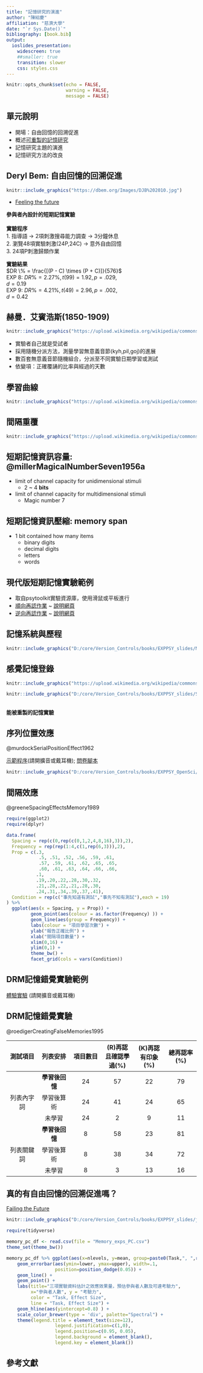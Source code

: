 ```yaml
---
title: "記憶研究的演進"
author: "陳紹慶"
affiliation: "慈濟大學"
date: "`r Sys.Date()`"
bibliography: [book.bib]
output: 
  ioslides_presentation:
    widescreen: true
    ##smaller: true
    transition: slower
    css: styles.css
---
```


```r
knitr::opts_chunk$set(echo = FALSE, 
                      warning = FALSE, 
                      message = FALSE)
```

## 單元說明

- 開場：自由回憶的回溯促進
- 概述[可重製的記憶研究](https://scgeeker.github.io/EXPPSY_Opensci/memory.html)
- 記憶研究主題的演進
- 記憶研究方法的改良

## Deryl Bem: 自由回憶的回溯促進

<div class="columns-2">


```r
knitr::include_graphics("https://dbem.org/Images/DJB%202010.jpg")
```

- [Feeling the future](https://www.researchgate.net/publication/49798137_Feeling_the_Future_Experimental_Evidence_for_Anomalous_Retroactive_Influences_on_Cognition_and_Affect)

**參與者內設計的短期記憶實驗**<br/>
<br/>
**實驗程序**<br/>
1. 指導語 $\rightarrow$ 2項刺激搜尋能力調查 $\rightarrow$ 3分鐘休息  
2. 瀏覽48項實驗刺激(24P,24C) $\rightarrow$ 意外自由回憶  
3. 24項P刺激歸類作業  

**實驗結果**  
$DR \% = \frac{[(P - C) \times (P + C)]}{576}$ <br/>
EXP 8: $DR \% = 2.27 \%, t(99) = 1.92, p = .029,$<br/>$d = 0.19$ <br/>
EXP 9: $DR \% = 4.21 \%, t(49) = 2.96, p = .002,$<br/>$d = 0.42$

</div>


## 赫曼．艾賓浩斯(1850-1909)

<div class="columns-2">

```r
knitr::include_graphics("https://upload.wikimedia.org/wikipedia/commons/9/92/Ebbinghaus2.jpg")
```

- 實驗者自己就是受試者
- 採用隨機分派方法，測量學習無意義音節(kyh,pil,goj)的進展
- 數百套無意義音節隨機組合，分派至不同實驗日期學習或測試
- 依變項：正確覆誦的比率與經過的天數

</div>

## 學習曲線 {.flexbox .vcenter}

```r
knitr::include_graphics("https://upload.wikimedia.org/wikipedia/commons/thumb/7/79/Alanf777_Lcd_fig01.png/640px-Alanf777_Lcd_fig01.png")
```

## 間隔重覆 {.flexbox .vcenter}

```r
knitr::include_graphics("https://upload.wikimedia.org/wikipedia/commons/thumb/4/4e/ForgettingCurve.svg/500px-ForgettingCurve.svg.png")
```

## 短期記憶資訊容量: @millerMagicalNumberSeven1956a

- limit of channel capacity for unidimensional stimuli
  - 2 ~ 4 **bits**
- limit of channel capacity for multidimensional stimuli
  - Magic number 7
  
## 短期記憶資訊壓縮: memory span

- 1 bit contained how many items
  - binary digits
  - decimal digits
  - letters
  - words

## 現代版短期記憶實驗範例

- 取自psytoolkit實驗資源庫，使用滑鼠或平板進行
- [順向再認作業](https://www.psytoolkit.org/library/experiment_corsi.html) ~ [說明網頁](https://www.psytoolkit.org/library/corsi.html)
- [逆向再認作業](https://www.psytoolkit.org/library/experiment_backward_corsi.html) ~ [說明網頁](https://www.psytoolkit.org/library/backward_corsi.html)

## 記憶系統與歷程 {.flexbox .vcenter}

```r
knitr::include_graphics("D:/core/Version_Controls/books/EXPPSY_slides/Memory_System.jpg")
```

## 感覺記憶登錄

<div class="columns-2">

```r
knitr::include_graphics("https://upload.wikimedia.org/wikipedia/commons/e/e7/Sperling%27s_Partial_Report_Paradigm.jpg")
```

```r
knitr::include_graphics("D:/core/Version_Controls/books/EXPPSY_slides/Spearling_result.jpg")
```

</div>

## 

**能被重製的記憶實驗**

## 序列位置效應 {.flexbox .vcenter} 

@murdockSerialPositionEffect1962

[示範程序](https://www.psytoolkit.org/cgi-bin/psy2.6.1/survey?s=AGONz)(請開擴音或戴耳機); [問卷腳本](https://osf.io/87zpm/)

```r
knitr::include_graphics("D:/core/Version_Controls/books/EXPPSY_OpenSci/figs/9RP_Serial_Same_Curve.png")
```

## 間隔效應 {.flexbox .vcenter} 

@greeneSpacingEffectsMemory1989

```r
require(ggplot2)
require(dplyr)

data.frame(
  Spacing = rep(c(0,rep(c(0,1,2,4,8,16),3)),2),
  Frequency = rep(rep(1:4,c(1,rep(6,3))),2),
  Prop = c(.3, 
            .5, .51, .52, .56, .59, .61, 
            .57, .59, .61, .62, .65, .65, 
            .60, .61, .63, .64, .66, .66,
           .1,
           .19,.20,.22,.28,.30,.32,
           .21,.28,.22,.21,.28,.30,
           .24,.31,.34,.39,.37,.41),
  Condition = rep(c("事先知道有測試","事先不知有測試"),each = 19)
) %>%
  ggplot(aes(x = Spacing, y = Prop)) +
         geom_point(aes(colour = as.factor(Frequency) )) +
         geom_line(aes(group = Frequency)) +
         labs(colour = "項目學習次數") +
         ylab("報告正確比例") +
         xlab("間隔項目數量") +
         xlim(0,16) +
         ylim(0,1) + 
         theme_bw() +
         facet_grid(cols = vars(Condition))
```


## DRM記憶錯覺實驗範例

[體驗實驗](https://www.psytoolkit.org/cgi-bin/psy2.6.1/survey?s=aD3Kz) (請開擴音或戴耳機)

<!---
- [Psytoolkit測驗製作筆記](https://hackmd.io/hm00LyR8RR6VhKSg2uE3Bg#%E7%B7%9A%E4%B8%8A%E5%95%8F%E5%8D%B7)
--->

## DRM記憶錯覺實驗

@roedigerCreatingFalseMemories1995

| 測試項目 | 列表安排 | 項目數目 | (R)再認且確認學過(%) | (K)再認有印象(%) | 總再認率(%) |
|:---:|:---:|:---:|:---:|:---:|:---:|
| | **學習後回憶** | 24 | 57 | 22 | 79 |
| 列表內字詞 | 學習後算術 | 24 | 41 | 24 | 65 |
| | 未學習 | 24 | 2 | 9 | 11 |
| | **學習後回憶** | 8 | 58 | 23 | 81 |
| 列表關鍵詞 | 學習後算術 | 8 | 38 | 34 | 72 |
| | 未學習 | 8 | 3 | 13 | 16 |


## 真的有自由回憶的回溯促進嗎？

[Failing the Future](http://dx.plos.org/10.1371/journal.pone.0033423)


```r
knitr::include_graphics("D:/core/Version_Controls/books/EXPPSY_slides/journal.pone.0033423.t001.png")
```

<!---
## 記憶實驗效應-考驗力-樣本數
--->

```r
require(tidyverse)

memory_pc_df <- read.csv(file = "Memory_exps_PC.csv")
theme_set(theme_bw())

memory_pc_df %>% ggplot(aes(x=nlevels, y=mean, group=paste0(Task,", ",round(delta,2)), color = paste0(Task,", ",round(delta,2)))) + 
    geom_errorbar(aes(ymin=lower, ymax=upper), width=.1, 
                  position=position_dodge(0.05)) +
    geom_line() +
    geom_point() +
    labs(title="三項實驗資料估計之效應效果量，預估參與者人數及可達考驗力",
         x="參與者人數", y = "考驗力",
         color = "Task, Effect Size",
         line = "Task, Effect Size") +
    geom_hline(aes(yintercept=0.8) ) +
    scale_color_brewer(type = 'div', palette="Spectral") + 
    theme(legend.title = element_text(size=12),
                  legend.justification=c(1,0), 
                  legend.position=c(0.95, 0.05),  
                  legend.background = element_blank(),
                  legend.key = element_blank())
```

<!---
## 重製專案說明

- 詳情請見[OSF wiki](https://osf.io/c462v/wiki/Report03/)
- 於本週三(12/5)之前完成[課後調查](https://www.psytoolkit.org/cgi-bin/psy2.5.2/survey?s=Bsucu)，下次上課前公佈分組名單。

--->

## 參考文獻